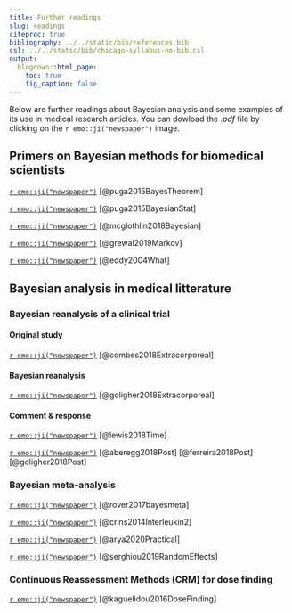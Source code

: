 ```yaml
---
title: Further readings
slug: readings
citeproc: true
bibliography: ../../static/bib/references.bib
csl: ../../static/bib/chicago-syllabus-no-bib.csl
output:
  blogdown::html_page:
    toc: true
    fig_caption: false
---
```


Below are further readings about Bayesian analysis and some examples of its use in medical research articles.
You can dowload the *.pdf* file by clicking on the `r emo::ji("newspaper")` image.

## Primers on Bayesian methods for biomedical scientists

[`r emo::ji("newspaper")`](/readings/Puga2015BayesTheorem.pdf) [@puga2015BayesTheorem]

[`r emo::ji("newspaper")`](/readings/Puga2015BayesianStats.pdf) [@puga2015BayesianStat]

[`r emo::ji("newspaper")`](/readings/mcglothlin2018JAMA.pdf) [@mcglothlin2018Bayesian]

[`r emo::ji("newspaper")`](/readings/Grewal2015Markov.pdf) [@grewal2019Markov]

[`r emo::ji("newspaper")`](/readings/Eddy2004NatureBiotech.pdf) [@eddy2004What]

## Bayesian analysis in medical litterature

### Bayesian reanalysis of a clinical trial

#### Original study

[`r emo::ji("newspaper")`](/readings/Combes2018NEJM.pdf) [@combes2018Extracorporeal] 

#### Bayesian reanalysis

[`r emo::ji("newspaper")`](/readings/Goligher2018JAMA.pdf) [@goligher2018Extracorporeal]

#### Comment & response

[`r emo::ji("newspaper")`](/readings/Lewis2018JAMA.pdf) [@lewis2018Time]

[`r emo::ji("newspaper")`](/readings/CommentGoligher2018JAMA.pdf) [@aberegg2018Post] [@ferreira2018Post] [@goligher2018Post]


### Bayesian meta-analysis

[`r emo::ji("newspaper")`](/readings/rover2017Bayesmeta.pdf) [@rover2017bayesmeta]

[`r emo::ji("newspaper")`](/readings/Crins2014IIL2.pdf) [@crins2014Interleukin2]

[`r emo::ji("newspaper")`](/readings/arya2020JAMA.pdf) [@arya2020Practical]

[`r emo::ji("newspaper")`](/readings/Serghiou2019JAMA.pdf) [@serghiou2019RandomEffects]

### Continuous Reassessment Methods (CRM) for dose finding

[`r emo::ji("newspaper")`](/readings/Kaguelidou2016_PlosOne.pdf) [@kaguelidou2016DoseFinding]
